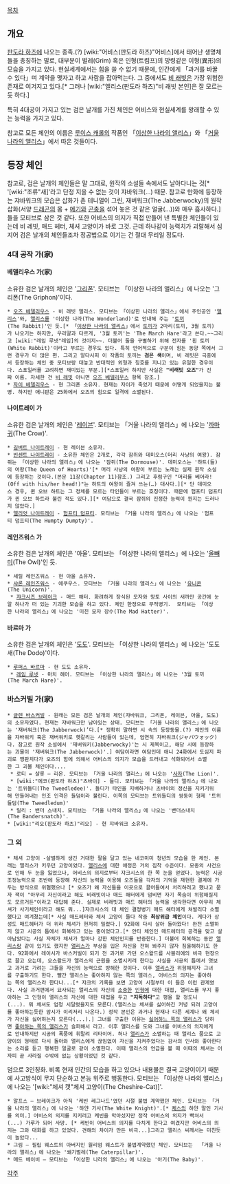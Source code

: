 [[목차]]
== 개요 ==
[[판도라 하츠]]에 나오는 종족.(?) [wiki:"어비스(판도라 하츠)"어비스]에서 태어난 생명체들을 총칭하는 말로, 대부분이 벌레(Grim) 혹은 인형(트럼프)의 망령같은 이형(異形)의 모습을 가지고 있다.
현실세계에서는 힘을 쓸 수 없기 때문에, 인간에게 「과거를 바꿀 수 있다」며 계약을 맺자고 하고 사람을 잡아먹는다. 그 중에서도 [[비 래빗]]은 가장 위험한 존재로 여겨지고 있다.[* 그러나 [wiki:"앨리스(판도라 하츠)"비 래빗 본인]은 잘 모르는 듯 하다.]

특히 4대공이 가지고 있는 검은 날개를 가진 체인은 어비스와 현실세계를 왕래할 수 있는 능력을 가지고 있다.

참고로 모든 체인의 이름은 [[루이스 캐롤]]의 작품인 「[[이상한 나라의 앨리스]]」와 「[[거울 나라의 앨리스]]」에서 따온 것들이다.
== 등장 체인 ==
참고로, 검은 날개의 체인들은 말 그대로, 원작의 소설들 속에서도 날아다니는 것[* '[wiki:"조류"새]'라고 단정 지을 수 없는 것이 쟈바워크(…) 때문. 참고로 만화에 등장하는 쟈바워크의 모습은 삽화가 존 테니얼이 그린, 재버워크(The Jabberwocky)의 원작 삽화(서양 [[드래곤]]의 몸 + [[메기]]와 [[곤충]]을 섞어 놓은 것 같은 얼굴(…))와 매우 흡사하다.]들을 모티브로 삼은 것 같다.
또한 어비스의 의지가 직접 만들어 낸 특별한 체인들이 있는데 비 레빗, 매드 헤터, 체셔 고양이가 바로 그것. 근데 하나같이 능력치가 괴랄해서 심지어 검은 날개의 체인들조차 정공법으로 이기는 건 절대 무리일 정도다.  
=== 4대 공작 가(家) ===
==== 베델리우스 가(家) ====
소유한 검은 날개의 체인은 '[[그리폰]]'. 모티브는 「이상한 나라의 앨리스」에 나오는 '그리폰(The Griphon)'이다.

 * [[오즈 베델리우스]] - 비 래빗 앨리스. 모티브는 「이상한 나라의 앨리스」에서 주인공인 '[[앨리스]]'와, [[앨리스]]를 '이상한 나라(The Wonderland)'로 안내해 주는 '[[토끼]](The Rabbit)'인 듯.[* 「[[이상한 나라의 앨리스]]」에서 [[토끼]]가 2마리(토끼, 3월 토끼)가 나오기는 하지만, 우리말과 다르게, '3월 토끼'는 'The March Hare'라고 쓴다.~~그리고 [wiki:"레임 루넷"레임]의 것이지~~. 더불어 둘을 구별하기 위해 전자를 '흰 토끼(White Rabbit)'이라고 부르는 경우도 있다. 특히 언어적으로 구분이 힘든 동양 쪽에서 그런 경우가 더 많은 편. 그리고 알다시피 이 작품의 토끼는 '''검은 색'''이며, 비 레빗은 극중에서 등장하는 체인 중 모티브랑 대놓고 반대적인 외형과 칭호를 지니고 있는 유일한 경우이다. 스포일러를 고려하면 재미있는 부분.][*스포일러 하지만 사실은 '''"비래빗 오즈"'''가 진짜 이름. 자세한 건 [[비 래빗]] 아니면 [[오즈 베델리우스]] 항목 참조.]
 * [[자이 베델리우스]] - 현 그리폰 소유자. 현재는 자이가 죽었기 때문에 어떻게 되었을지는 불명. 하지만 애니판은 25화에서 오즈의 힘으로 일격에 소멸된다. 
==== 나이트레이 가 ====
소유한 검은 날개의 체인은 '[[레이븐]]'. 모티브는 「거울 나라의 앨리스」에 나오는 '[[까마귀]](The Crow)'.

 * [[길버트 나이트레이]] - 현 레이븐 소유자.
 * [[빈센트 나이트레이]] - 소유한 체인은 2개로, 각각 잠쥐와 데미오스(머리 사냥의 여왕). 잠쥐는 「이상한 나라의 앨리스」에 나오는 '잠쥐(The Dormouse)'. 데미오스는 '하트(들)의 여왕(The Queen of Hearts)'[* 머리 사냥의 여왕이 부르는 노래는 실제 원작 소설에 등장하는 것이다.(본문 11장(Chapter 11)참조.) 그리고 후렴구인 "머리를 베어라!(Off with his/her head!)"는 하트의 여왕이 즐겨 쓰는(…) 대사다.][* 단 데미오스 경우, 퀸 오브 하트는 그 정체를 모르는 타인들이 부르는 호칭이다. 때문에 험프티 덤프티가 퀸 오브 하트라 불린 적도 있다.][* 여담으로 결국 잠쥐의 진정한 능력이 뭔지는 드러나지 않았다.]
 * [[엘리엇 나이트레이]] - [[험프티 덤프티]]. 모티브는 「거울 나라의 앨리스」에 나오는 '험프티 덤프티(The Humpty Dumpty)'.
==== 레인즈워스 가 ====
소유한 검은 날개의 체인은 '아울'. 모티브는 「이상한 나라의 앨리스」에 나오는 '[[올빼미]](The Owl)'인 듯.

 * 셰릴 레인즈워스 - 현 아울 소유자.
 * [[샤론 레인즈워스]] - 에쿠우스. 모티브는 「거울 나라의 앨리스」에 나오는 '[[유니콘]](The Unicorn)'.
  * [[쟈크시즈 브레이크]] - 매드 해터. 화려하게 장식된 모자와 망토 사이의 새까만 공간에 눈알 하나가 떠 있는 기괴한 모습을 하고 있다. 체인 한정으로 무적병기.  모티브는 「이상한 나라의 앨리스」에 나오는 '미친 모자 장수(The Mad Hatter)'.
==== 바르마 가 ====
소유한 검은 날개의 체인은 '[[도도]]'. 모티브는 「이상한 나라의 앨리스」에 나오는 '도도새(The Dodo)'이다.

 * [[루퍼스 바르마]] - 현 도도 소유자.
  * [[레임 루넷]] - 마치 헤어. 모티브는 「이상한 나라의 앨리스」에 나오는 '3월 토끼(The March Hare)'.
=== 바스커빌 가(家) ===
 * [[글렌 바스커빌]] - 원래는 모든 검은 날개의 체인(쟈바워크, 그리폰, 레이븐, 아울, 도도)의 소유자였다. 현재는 쟈바워크만 남아있는 상태. 모티브는 「거울 나라의 앨리스」에 나오는 '재버워크(The Jabberwock)’다.[* 정확히 말하면 시 속의 등장동물.(?) 체인의 이름을 쟈바워키 혹은 재버워키로 헷갈리는 사람들이 있는데, 엄연히 쟈바워크(ジャバウォック)다. 참고로 원작 소설에서 '재버워키(Jabberwocky)'는 시 제목이고, 해당 시에 등장하는 괴물이 '재버워크(The Jabberwock)'.] 여담이라면 여담인데 애니 24화에서 도심지 파괴로 깽판치다가 오즈의 힘에 의해서 어비스의 의지가 모습을 드러내고 석화되어서 소멸한 그 괴물 체인이다.... 
  * 로티 = 샬롯 – 리온. 모티브는 「거울 나라의 앨리스」에 나오는 '[[사자]](The Lion)'.
  * [wiki:"에코(판도라 하츠)"츠바이] - 들디. 모티브는 「거울 나라의 앨리스」에 나오는 '트위들디(The Tweedledee)'. 들디가 타인을 지배하거나 츠바이의 정신을 지키기위해 만들어내는 인조 인격은 들덤이라 불린다. 이쪽의 모티브는 트위들디의 쌍둥이 형제 '트위들덤(The Tweedledum)'
  * 릴리 : 밴더 스내치. 모티브는 「거울 나라의 앨리스」에 나오는 '밴더스내치(The Bandersnatch)'.
 * [wiki:"리오(판도라 하츠)"리오] - 현 쟈바워크 소유자.
=== 그 외 ===
 * 체셔 고양이 -살벌하게 생긴 거대한 팔을 달고 있는 네코미미 청년의 모습을 한 체인. 본래는 앨리스가 키우던 고양이었다. [[어비스의 의지|앨리스]]에 대한 애정은 거의 집착 수준이다. 모종의 사건으로 인해 두 눈을 잃었으나, 어비스의 의지로부터 쟈크시스의 한 쪽 눈을 얻었다. 능력은 시공조정능력으로 초반에 등장해 자신의 능력을 이용해 오즈들을 각자의 기억을 재현한 결계에 가두는 방식으로 위협했으나 [* 오즈가 왜 자신들을 이곳으로 끌어들여서 처리하려고 했냐고 묻자 잭이 "아무리 자신이라고 해도 비래빗이나 매드 해터에게 덤비면 자기 목숨이 위험해질지도 모르거든"이라고 대답해 준다. 실제로 비래빗과 매드 해터의 능력을 생각한다면 아무리 체셔가 사기체인이라고 해도 뭐...]쟈크시스의 대 체인 결정병기 매드 해터에게 쳐발리다 소멸했다고 여겨졌는데[* 사실 매드헤터와 체셔 고양이 둘다 작중 '''최상위급 체인'''이다. 게다가 상성도 매드헤터가 더 위라 체셔가 현저히 밀렸다.] 92화에 다시 살아 돌아왔다! 완전 소멸하지 않고 시공의 틈에서 회복하고 있는 중이었다고.[* 안티 체인인 매드헤터의 공격을 맞고 살아남았다는 사실 자체가 체셔가 얼마나 강한 체인인지를 반증한다.] 더불어 회복하는 동안 [[어비스의 의지|앨리스]]랑 같이 있기도 했지만 [[어비스의 의지|앨리스]]가 부상을 입은 자신을 전혀 봐주지 않자 침울해하기도 한다. 92화에서 레이시가 바스커빌이 되기 전 과거로 가던 오스왈드를 사블리에의 비극 현장으로 끌고 오는데, 오스왈드가 앨리스의 근원을 소멸시키려 한다는 사실을 시공의 틈에서 엿보고 과거로 가려는 그들을 자신의 능력으로 방해한 것이다. 이후 [[앨리스(판도라 하츠)|앨리스]]가 위험해지자 그녀를 구출하기도 한다. 빨간 앨리스는 좋아하지 않는 쪽의 앨리스, 어비스의 의지는 좋아하는 쪽의 앨리스라 한다나...[* 쟈크의 기록을 보면 고양이 시절부터 이 들은 이런 관계였다. 사실 과거편에서 묘사되는 앨리스의 자신의 [[비 래빗|소중한]] [[오즈 베델리우스|인형]]에 대한 대접, 앨리스를 무지 좋아하는 그 인형이 앨리스의 자신에 대한 대접을 두고 '''"지독하다"'''고 평을 할 정도니(...). 뭐 체셔도 엄청 시달렸을지도 모른다.(앨리스는 체셔를 싫어하긴 커녕 되려 고양이를 좋아하는듯한 암시가 이리저리 나온다.) 정작 본인은 과거나 현재나 다른 세계나 왜 체셔가 자신을 싫어하는지 모른다(...).] 그녀를 구출한 이유는 [[앨리스(판도라 하츠)|싫어하느 쪽의 앨리스]]가 당하면 [[어비스의 의지|좋아하는 쪽의 앨리스]]가 슬퍼해서 라고. 이후 앨리스를 도와 그녀를 어비스의 의지에게로 안내하지만 시공의 폭풍에 휘말려 리타이어. 허나 [[어비스의 의지|앨리스]]가 소멸하는 때 앨리스 품으로 고양이의 형태로 다시 돌아와 앨리스에게 끊임없이 자신을 지켜주었다는 감사의 인사와 좋아한다는 소리를 듣고 행복한 얼굴로 같이 소멸한다. 이때 앨리스의 언급을 볼 때 이때의 체셔는 어자피 곧 사라질 수밖에 없는 상황이었던 것 같다.

덤으로 3인칭화. 비록 현재 인간의 모습을 하고 있으나 내용물은 결국 고양이이기 때문에 사고방식이 무지 단순하고 본능 위주로 행동한다. 모티브는 「이상한 나라의 앨리스」에 나오는 '[wiki:"체셔 캣"체셔 고양이(The Cheshire-Cat)]'. 

 * 알프스 – 브레이크가 아직 '케빈 레그나드'였던 시절 불법 계약했던 체인. 모티브는 「거울 나라의 앨리스」에 나오는 '하얀 기사(The White Knight)'.[* [[체스]]의 하얀 말인 기사를 의미.] 어비스의 의지를 지키려고 케빈을 막아섰지만 정작 어비스의 의지가 빡쳐서(...) 가루가 되어 사망. [* 케빈이 어비스의 의지를 다치게 한다고 여겼지만 어비스의 의지는 그와 대화를 하고 있었다. 견해의 차이가 만든 비극...]그리고 앨리스 씨께서는 미친듯이 놀았다...
 * 그림 – 필립 웨스트의 아버지인 윌리엄 웨스트가 불법계약했던 체인. 모티브는  「거울 나라의 앨리스」에 나오는 '쐐기벌레(The Caterpillar)'.
 * 매드 베이비 – 모티브는 「이상한 나라의 앨리스」에 나오는 '아기(The Baby)'.
[[각주]]
